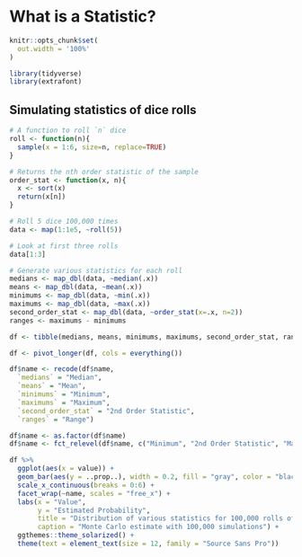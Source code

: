 # What is a Statistic?

```r
knitr::opts_chunk$set(
  out.width = '100%'
)
```

```r
library(tidyverse)
library(extrafont)
```

## Simulating statistics of dice rolls

```r
# A function to roll `n` dice
roll <- function(n){
  sample(x = 1:6, size=n, replace=TRUE)
}

# Returns the nth order statistic of the sample
order_stat <- function(x, n){
  x <- sort(x)
  return(x[n])
}
```

```r
# Roll 5 dice 100,000 times
data <- map(1:1e5, ~roll(5))

# Look at first three rolls
data[1:3]
```

```r
# Generate various statistics for each roll
medians <- map_dbl(data, ~median(.x))
means <- map_dbl(data, ~mean(.x))
minimums <- map_dbl(data, ~min(.x))
maximums <- map_dbl(data, ~max(.x))
second_order_stat <- map_dbl(data, ~order_stat(x=.x, n=2))
ranges <- maximums - minimums
```

```r
df <- tibble(medians, means, minimums, maximums, second_order_stat, ranges)

df <- pivot_longer(df, cols = everything())
```

```r
df$name <- recode(df$name,
  `medians` = "Median",
  `means` = "Mean",
  `minimums` = "Minimum",
  `maximums` = "Maximum",
  `second_order_stat` = "2nd Order Statistic",
  `ranges` = "Range")

df$name <- as.factor(df$name)
df$name <- fct_relevel(df$name, c("Minimum", "2nd Order Statistic", "Maximum", "Range", "Mean", "Median"))

df %>%
  ggplot(aes(x = value)) +
  geom_bar(aes(y = ..prop..), width = 0.2, fill = "gray", color = "black") +
  scale_x_continuous(breaks = 0:6) +
  facet_wrap(~name, scales = "free_x") +
  labs(x = "Value",
       y = "Estimated Probability",
       title = "Distribution of various statistics for 100,000 rolls of 5 dice",
       caption = "Monte Carlo estimate with 100,000 simulations") +
  ggthemes::theme_solarized() +
  theme(text = element_text(size = 12, family = "Source Sans Pro"))
```

